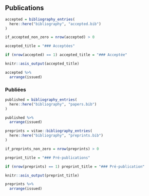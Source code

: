 ## Publications

<!-- Accepted -->

```r
accepted = bibliography_entries(
  here::here("bibliography", "accepted.bib")
)

if_accepted_non_zero = nrow(accepted) > 0

```

```r
accepted_title = "### Acceptées"

if (nrow(accepted) == 1) accepted_title = "### Acceptée"

knitr::asis_output(accepted_title)

accepted %>%
  arrange(issued)

```


### Publiées

```r
published = bibliography_entries(
  here::here("bibliography", "papers.bib")
)

published %>%
  arrange(issued)
```


<!-- Preprints -->

```r
preprints = vitae::bibliography_entries(
  here::here("bibliography", "preprints.bib")
)

if_preprints_non_zero = nrow(preprints) > 0
```


```r

preprint_title = "### Pré-publications"

if (nrow(preprints) == 1) preprint_title = "### Pré-publication"

knitr::asis_output(preprint_title)

preprints %>%
  arrange(issued)
```
